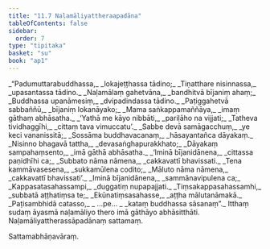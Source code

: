 ```yaml
---
title: "11.7 Naḷamāliyattheraapadāna"
tableOfContents: false
sidebar:
  order: 7
type: "tipitaka"
basket: "su"
book: "ap1"
---
```



<DynamicBreadcrumb />

<Division number="36" book="ap1" bookNo="20" page="157">

<Paragraph number="1899" type="verses" book="ap1">
_“Padumuttarabuddhassa,_  
_lokajeṭṭhassa tādino;_  
_Tiṇatthare nisinnassa,_  
_upasantassa tādino._  

</Paragraph>

</Division>
<Division number="37" book="ap1" bookNo="20" page="157">

<Paragraph number="1900" type="verses" book="ap1">
_Naḷamālaṃ gahetvāna,_  
_bandhitvā bījaniṃ ahaṃ;_  
_Buddhassa upanāmesiṃ,_  
_dvipadindassa tādino._  

</Paragraph>

</Division>
<Division number="38" book="ap1" bookNo="20" page="157">

<Paragraph number="1901" type="verses" book="ap1">
_Paṭiggahetvā sabbaññū,_  
_bījaniṃ lokanāyako;_  
_Mama saṅkappamaññāya,_  
_imaṃ gāthaṃ abhāsatha._  

</Paragraph>

</Division>
<Division number="39" book="ap1" bookNo="20" page="158">

<Paragraph number="1902" type="verses" book="ap1">
_‘Yathā me kāyo nibbāti,_  
_pariḷāho na vijjati;_  
_Tatheva tividhaggīhi,_  
_cittaṃ tava vimuccatu’._  

</Paragraph>

</Division>
<Division number="40" book="ap1" bookNo="20" page="158">

<Paragraph number="1903" type="verses" book="ap1">
_Sabbe devā samāgacchuṃ,_  
_ye keci vananissitā;_  
_Sossāma buddhavacanaṃ,_  
_hāsayantañca dāyakaṃ._  

</Paragraph>

</Division>
<Division number="41" book="ap1" bookNo="20" page="158">

<Paragraph number="1904" type="verses" book="ap1">
_Nisinno bhagavā tattha,_  
_devasaṅghapurakkhato;_  
_Dāyakaṃ sampahaṃsento,_  
_imā gāthā abhāsatha._  

</Paragraph>

</Division>
<Division number="42" book="ap1" bookNo="20" page="158">

<Paragraph number="1905" type="verses" book="ap1">
_‘Iminā bījanidānena,_  
_cittassa paṇidhīhi ca;_  
_Subbato nāma nāmena,_  
_cakkavattī bhavissati._  

</Paragraph>

</Division>
<Division number="43" book="ap1" bookNo="20" page="158">

<Paragraph number="1906" type="verses" book="ap1">
_Tena kammāvasesena,_  
_sukkamūlena codito;_  
_Māluto nāma nāmena,_  
_cakkavattī bhavissati’._  

</Paragraph>

</Division>
<Division number="44" book="ap1" bookNo="20" page="158">

<Paragraph number="1907" type="verses" book="ap1">
_Iminā bījanidānena,_  
_sammānavipulena ca;_  
_Kappasatasahassampi,_  
_duggatiṃ nupapajjati._  

</Paragraph>

</Division>
<Division number="45" book="ap1" bookNo="20" page="158">

<Paragraph number="1908" type="verses" book="ap1">
_Tiṃsakappasahassamhi,_  
_subbatā aṭṭhatiṃsa te;_  
_Ekūnatiṃsasahasse,_  
_aṭṭha mālutanāmakā._  

</Paragraph>

</Division>
<Division number="46" book="ap1" bookNo="20" page="158">

<Paragraph number="1909" type="verses" book="ap1">
_Paṭisambhidā catasso,_  
_ …pe… _  
_kataṃ buddhassa sāsanaṃ”._  

</Paragraph>

<Paragraph number="1910" book="ap1">
Itthaṃ sudaṃ āyasmā naḷamāliyo thero imā gāthāyo abhāsitthāti.

</Paragraph>
</Division>

<Paragraph number="1911" type="center" book="ap1">
Naḷamāliyattherassāpadānaṃ sattamaṃ.

  
Sattamabhāṇavāraṃ.
</Paragraph>